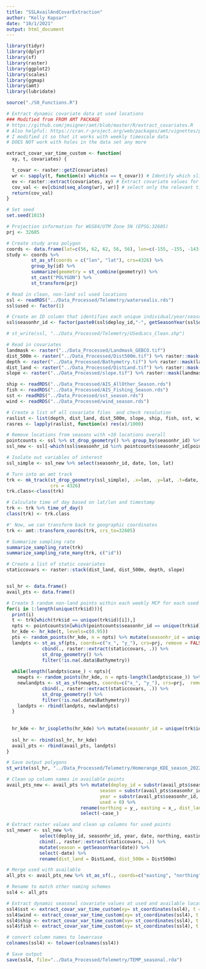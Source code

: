 ```yaml
---
title: "SSLAvailAndCovarExtraction"
author: "Kelly Kapsar"
date: "10/1/2021"
output: html_document
---
```


```r

library(tidyr)
library(dplyr)
library(sf)
library(raster)
library(ggplot2)
library(scales)
library(ggmap)
library(amt) 
library(lubridate)

```


```r

source("./S0_Functions.R")

# Extract dynamic covariate data at used locations 
### Modified from FROM AMT PACKAGE
# https://github.com/jmsigner/amt/blob/master/R/extract_covariates.R
# Also helpful: https://cran.r-project.org/web/packages/amt/vignettes/p3_rsf.html
# I modified it so that it works with weekly timescale data 
# DOES NOT work with holes in the data set any more 

extract_covar_var_time_custom <- function(
  xy, t, covariates) {

  t_covar <- raster::getZ(covariates)
  wr <- sapply(t, function(x) which(x == t_covar)) # Identify which slice to select
  ev <- raster::extract(covariates, xy) # Extract covariate values for all time slices at all used locations 
  cov_val <- ev[cbind(seq_along(wr), wr)] # select only the relevant time slice for each location
  return(cov_val)
}

```

```r

# Set seed
set.seed(1015)

# Projection information for WGS84/UTM Zone 5N (EPSG:32605)
prj <- 32605

# Create study area polygon
coords <- data.frame(lat=c(56, 62, 62, 56, 56), lon=c(-155, -155, -143, -143, -155), id="study")
study <- coords %>% 
         st_as_sf(coords = c("lon", "lat"), crs=4326) %>% 
         group_by(id) %>% 
         summarize(geometry = st_combine(geometry)) %>%  
         st_cast("POLYGON") %>% 
         st_transform(prj)

# Read in clean, non-land ssl used locations
ssl <- readRDS("../Data_Processed/Telemetry/watersealis.rds")
ssl$used <- factor(1)

# Create an ID column that identifies each unique individual/year/season combination
ssl$seasonhr_id <- factor(paste0(ssl$deploy_id,"-", getSeasonYear(ssl$date)))

# st_write(ssl, "../Data_Processed/Telemetry/USedLocs_Clean.shp")

# Read in covariates 
landmask <- raster("../Data_Processed/Landmask_GEBCO.tif")
dist_500m <- raster("../Data_Processed/Dist500m.tif") %>% raster::mask(landmask, maskvalue=1)
depth <- raster("../Data_Processed/Bathymetry.tif") %>% raster::mask(landmask, maskvalue=1)
dist_land <- raster("../Data_Processed/DistLand.tif") %>% raster::mask(landmask, maskvalue=1)
slope <- raster("../Data_Processed/slope.tif") %>% raster::mask(landmask, maskvalue=1)

ship <- readRDS("../Data_Processed/AIS_AllOther_Season.rds") 
fish <- readRDS("../Data_Processed/AIS_Fishing_Season.rds")
sst <- readRDS("../Data_Processed/sst_season.rds")
wind <- readRDS("../Data_Processed/wind_season.rds")

# Create a list of all covariate files  and check resolution 
raslist <- list(depth, dist_land, dist_500m, slope, ship, fish, sst, wind)
rasres <- lapply(raslist, function(x) res(x)/1000)

```


```r

# Remove locations from seasons with <10 locations overall 
pointcounts <- ssl %>% st_drop_geometry() %>% group_by(seasonhr_id) %>% summarize(n=n()) %>% ungroup()
ssl_new <- ssl[-which(ssl$seasonhr_id %in% pointcounts$seasonhr_id[pointcounts$n < 10]),]

# Isolate out variables of interest 
ssl_simple <- ssl_new %>% select(seasonhr_id, date, lon, lat)

# Turn into an amt track
trk <- mk_track(st_drop_geometry(ssl_simple), .x=lon, .y=lat, .t=date, id = seasonhr_id, date=date,
                crs = 4326)
trk.class<-class(trk)

# Calculate time of day based on lat/lon and timestamp
trk <- trk %>% time_of_day()
class(trk) <- trk.class

#' Now, we can transform back to geographic coordinates
trk <- amt::transform_coords(trk, crs_to=32605)

# Summarize sampling rate
summarize_sampling_rate(trk)
summarize_sampling_rate_many(trk, c("id"))

# Create a list of static covariates 
staticcovars <- raster::stack(dist_land, dist_500m, depth, slope)


ssl_hr <- data.frame()
avail_pts <- data.frame()

# Create 5 random non-land points within each weekly MCP for each used point
for(i in 1:length(unique(trk$id))){
  print(i)
  t <- trk[which(trk$id == unique(trk$id)[i]),]
  npts <- pointcounts$n[which(pointcounts$seasonhr_id == unique(trk$id)[i])]*5
  hr_kde <- hr_kde(t, levels=c(0.95))
  pts <- random_points(hr_kde, n = npts) %>% mutate(seasonhr_id = unique(trk$id)[i]) 
  landpts <- st_as_sf(pts, coords=c("x_", "y_"), crs=prj, remove = FALSE) %>% 
             cbind(., raster::extract(staticcovars, .)) %>%
             st_drop_geometry() %>% 
             filter(!is.na(.data$Bathymetry))
  
  while(length(landpts$case_) < npts){
    newpts <- random_points(hr_kde, n = npts-length(landpts$case_)) %>% mutate(seasonhr_id = unique(trk$id)[i])
    newlandpts <- st_as_sf(newpts, coords=c("x_", "y_"), crs=prj,  remove = FALSE) %>% 
             cbind(., raster::extract(staticcovars, .)) %>%
             st_drop_geometry() %>% 
             filter(!is.na(.data$Bathymetry))
    landpts <- rbind(landpts, newlandpts)
  }
  
  
  hr_kde <- hr_isopleths(hr_kde) %>% mutate(seasonhr_id = unique(trk$id)[i])
  
  ssl_hr <- rbind(ssl_hr, hr_kde)
  avail_pts <- rbind(avail_pts, landpts)
}

# Save output polygons 
st_write(ssl_hr, "../Data_Processed/Telemetry/Homerange_KDE_season_20220614.shp")

# Clean up column names in available points 
avail_pts_new <- avail_pts %>% mutate(deploy_id = substr(avail_pts$seasonhr_id, 1, 13), 
                                  season = substr(avail_pts$seasonhr_id, 15, nchar(as.character(avail_pts$seasonhr_id))),
                                  year = substr(avail_pts$seasonhr_id, nchar(as.character(avail_pts$seasonhr_id))-3, nchar(as.character(avail_pts$seasonhr_id))),
                                  used = 0) %>% 
                           rename(northing = y_, easting = x_, dist_land = DistLand, dist_500m = Dist500m) %>%
                           select(-case_)

# Extract raster values and clean up columns for used points 
ssl_newer <- ssl_new %>% 
            select(deploy_id, seasonhr_id, year, date, northing, easting, used) %>% 
            cbind(., raster::extract(staticcovars, .)) %>% 
            mutate(season = getSeasonYear(date)) %>% 
            select(-date) %>% 
            rename(dist_land = DistLand, dist_500m = Dist500m) 

# Merge used with available 
all_pts <- avail_pts_new %>% st_as_sf(., coords=c("easting", "northing"), crs=prj, remove=FALSE) %>% rbind(., ssl_newer)

# Rename to match other naming schemes
ssl4 <- all_pts

# Extract dynamic seasonal covariate values at used and available locations 
ssl4$sst <- extract_covar_var_time_custom(xy= st_coordinates(ssl4), t = ssl4$season, covariates=sst)
ssl4$wind <- extract_covar_var_time_custom(xy= st_coordinates(ssl4), t = ssl4$season, covariates=wind)
ssl4$ship <- extract_covar_var_time_custom(xy= st_coordinates(ssl4), t = ssl4$season, covariates=ship)
ssl4$fish <- extract_covar_var_time_custom(xy= st_coordinates(ssl4), t = ssl4$season, covariates=fish)

# convert column names to lowercase 
colnames(ssl4) <- tolower(colnames(ssl4)) 

# Save output
save(ssl4, file="../Data_Processed/Telemetry/TEMP_seasonal.rda")
```





